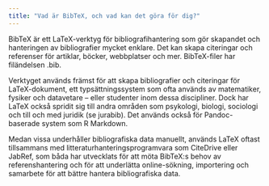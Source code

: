 ```yaml
---
title: "Vad är BibTeX, och vad kan det göra för dig?"
---
```



BibTeX är ett LaTeX-verktyg för bibliografihantering som gör skapandet och hanteringen av bibliografier mycket enklare. Det kan skapa citeringar och referenser för artiklar, böcker, webbplatser och mer. BibTeX-filer har filändelsen .bib.


<CiteDrive />

Verktyget används främst för att skapa bibliografier och citeringar för LaTeX-dokument, ett typsättningssystem som ofta används av matematiker, fysiker och datavetare – eller studenter inom dessa discipliner. Dock har LaTeX också spridit sig till andra områden som psykologi, biologi, sociologi och till och med juridik (se jurabib). Det används också för Pandoc-baserade system som R Markdown.

Medan vissa underhåller bibliografiska data manuellt, används LaTeX oftast tillsammans med litteraturhanteringsprogramvara som CiteDrive eller JabRef, som båda har utvecklats för att möta BibTeX:s behov av referenshantering och för att underlätta online-sökning, importering och samarbete för att bättre hantera bibliografiska data.